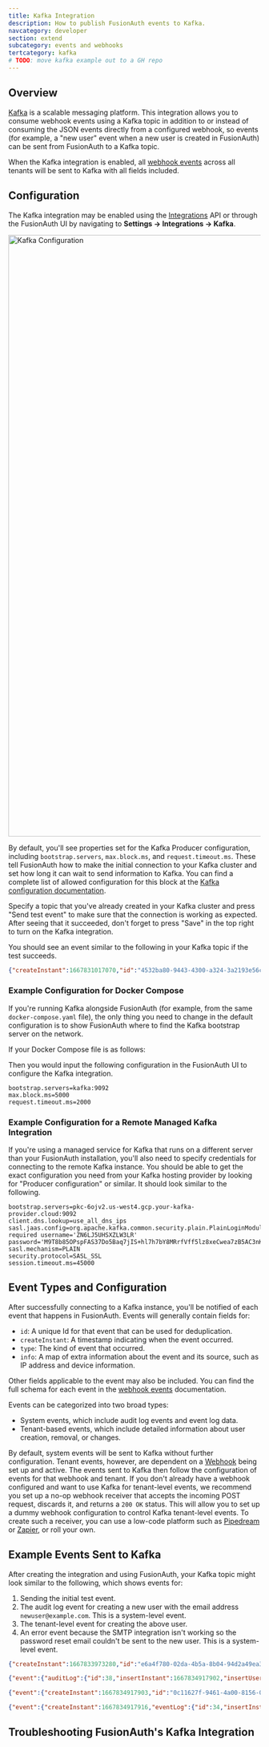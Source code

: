 ```yaml
---
title: Kafka Integration
description: How to publish FusionAuth events to Kafka.
navcategory: developer
section: extend
subcategory: events and webhooks
tertcategory: kafka
# TODO: move kafka example out to a GH repo
---
```


## Overview

[Kafka](https://kafka.apache.org/) is a scalable messaging platform. This integration allows you to consume webhook events
using a Kafka topic in addition to or instead of consuming the JSON events directly from a configured webhook, so events (for example, a "new user" event when a new user is created in FusionAuth) can be sent from FusionAuth to a Kafka topic.

When the Kafka integration is enabled, all [webhook events](/docs/extend/events-and-webhooks/events/) across all tenants will be sent to Kafka with all fields included.

## Configuration

The Kafka integration may be enabled using the [Integrations](/docs/apis/integrations) API or through the FusionAuth UI by navigating
to <strong>Settings -> Integrations -> Kafka</strong>.

<img src="/img/docs/extend/events-and-webhooks/kafka/kafka.png" alt="Kafka Configuration" width="1200" />

By default, you'll see properties set for the Kafka Producer configuration, including `bootstrap.servers`, `max.block.ms`, and `request.timeout.ms`. These tell FusionAuth how to make the initial connection to your Kafka cluster and set how long it can wait to send information to Kafka. You can find a complete list of allowed configuration for this block at the [Kafka configuration documentation](https://kafka.apache.org/documentation/#configuration).

Specify a topic that you've already created in your Kafka cluster and press "Send test event" to make sure that the connection is working as expected. After seeing that it succeeded, don't forget to press "Save" in the top right to turn on the Kafka integration.

You should see an event similar to the following in your Kafka topic if the test succeeds.

```json
{"createInstant":1667831017070,"id":"4532ba80-9443-4300-a324-3a2193e56c67","message":"You've successfully configured the Kafka Integration for FusionAuth.","type":"test"}
```

### Example Configuration for Docker Compose

If you're running Kafka alongside FusionAuth (for example, from the same `docker-compose.yaml` file), the only thing you need to change in the default configuration is to show FusionAuth where to find the Kafka bootstrap server on the network.

If your Docker Compose file is as follows:

<RemoteCode title="Example docker-compose.yml with Kafka" url="https://raw.githubusercontent.com/FusionAuth/fusionauth-example-docker-compose/main/kafka/docker-compose.yml" lang="yaml" />

Then you would input the following configuration in the FusionAuth UI to configure the Kafka integration.

```
bootstrap.servers=kafka:9092
max.block.ms=5000
request.timeout.ms=2000
```

### Example Configuration for a Remote Managed Kafka Integration

If you're using a managed service for Kafka that runs on a different server than your FusionAuth installation, you'll also need to specify credentials for connecting to the remote Kafka instance. You should be able to get the exact configuration you need from your Kafka hosting provider by looking for "Producer configuration" or similar. It should look similar to the following.

```
bootstrap.servers=pkc-6ojv2.us-west4.gcp.your-kafka-provider.cloud:9092
client.dns.lookup=use_all_dns_ips
sasl.jaas.config=org.apache.kafka.common.security.plain.PlainLoginModule   required username='ZN6LJ5UHSXZLW3LR'   password='M9T8b85OPspFAS37Do5Baq7jIS+hl7h7bY8MRrfVff5lz8xeCwea7zB5AC3nKXUD';
sasl.mechanism=PLAIN
security.protocol=SASL_SSL
session.timeout.ms=45000
```

## Event Types and Configuration

After successfully connecting to a Kafka instance, you'll be notified of each event that happens in FusionAuth. Events will generally contain fields for: 

* `id`: A unique Id for that event that can be used for deduplication.
* `createInstant`: A timestamp indicating when the event occurred.
* `type`: The kind of event that occurred.
* `info`: A map of extra information about the event and its source, such as IP address and device information.

Other fields applicable to the event may also be included. You can find the full schema for each event in the [webhook events](/docs/extend/events-and-webhooks/events/) documentation.

Events can be categorized into two broad types:

- System events, which include audit log events and event log data.
- Tenant-based events, which include detailed information about user creation, removal, or changes. 

By default, system events will be sent to Kafka without further configuration. Tenant events, however, are dependent on a [Webhook](/docs/extend/events-and-webhooks/) being set up and active. The events sent to Kafka then follow the configuration of events for that webhook and tenant. If you don't already have a webhook configured and want to use Kafka for tenant-level events, we recommend you set up a no-op webhook receiver that accepts the incoming POST request, discards it, and returns a `200 OK` status. This will allow you to set up a dummy webhook configuration to control Kafka tenant-level events. To create such a receiver, you can use a low-code platform such as [Pipedream](https://pipedream.com) or [Zapier](https://zapier.com), or roll your own.

## Example Events Sent to Kafka

After creating the integration and using FusionAuth, your Kafka topic might look similar to the following, which shows events for: 

1. Sending the initial test event.
2. The audit log event for creating a new user with the email address `newuser@example.com`. This is a system-level event.
3. The tenant-level event for creating the above user. 
4. An error event because the SMTP integration isn't working so the password reset email couldn't be sent to the new user. This is a system-level event.

```json
{"createInstant":1667833973280,"id":"e6a4f780-02da-4b5a-8b04-94d2a49ea369","message":"You've successfully configured the Kafka Integration for FusionAuth.","type":"test"}

{"event":{"auditLog":{"id":38,"insertInstant":1667834917902,"insertUser":"test@example.com","message":"Created user with Id [3cbb85e7-ebf8-4c92-bc75-7ca8db4399db], name [null] and loginId [newuser@example.com]","reason":"FusionAuth User Interface"},"createInstant":1667834917903,"id":"4b81d279-24c7-463b-847a-0cecaaf113a0","info":{"ipAddress":"192.168.16.1","userAgent":"Mozilla/5.0 (Macintosh; Intel Mac OS X 10_15_7) AppleWebKit/605.1.15 (KHTML, like Gecko) Version/16.1 Safari/605.1.15"},"type":"audit-log.create"}}

{"event":{"createInstant":1667834917903,"id":"0c11627f-9461-4a00-8156-00ff6c3d68d3","info":{"ipAddress":"172.22.0.1","userAgent":"Mozilla/5.0 (Macintosh; Intel Mac OS X 10_15_7) AppleWebKit/605.1.15 (KHTML, like Gecko) Version/16.1 Safari/605.1.15"},"tenantId":"2671a63f-084c-4434-9465-fde65b8845ee","type":"user.create","user":{"active":true,"connectorId":"e3306678-a53a-4964-9040-1c96f36dda72","email":"newuser@example.com","id":"7e512f97-79f7-42e5-891f-a2383ed3460c","insertInstant":1667834917902,"lastLoginInstant":1667834917902,"lastUpdateInstant":1667834917902,"passwordChangeRequired":false,"passwordLastUpdateInstant":1667834917902,"tenantId":"2671a63f-084c-4434-9465-fde65b8845ee","twoFactor":{},"usernameStatus":"ACTIVE","verified":true}}}

{"event":{"createInstant":1667834917916,"eventLog":{"id":34,"insertInstant":1667834917913,"message":"Async Email Send exception occurred.\n\nTemplate Id: 3e6462be-178c-499f-92c9-3643ccca8ced\nTemplate Name: [FusionAuth Default] Setup Password\nTenant Id: 6825d48e-4df4-f83e-1055-f1d42e363749\nAddressed to: newuser@example.com\n\nCause:\ncom.sun.mail.util.MailConnectException : Message: Couldn't connect to host, port: localhost, 25; timeout -1","type":"Error"},"id":"44ca31e5-967c-4b5c-8ff4-1ee51d73999a","type":"event-log.create"}}
```

## Troubleshooting FusionAuth's Kafka Integration

<KafkaTroubleshooting />
